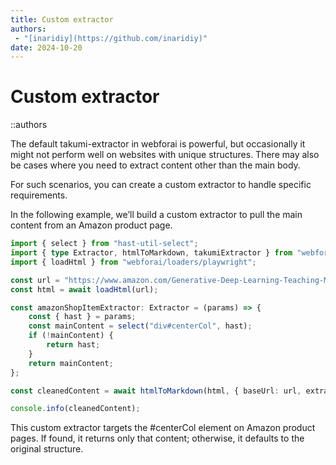 ```yaml
---
title: Custom extractor
authors:
 - "[inaridiy](https://github.com/inaridiy)"
date: 2024-10-20
---
```


# Custom extractor

::authors

The default takumi-extractor in webforai is powerful, but occasionally it might not perform well on websites with unique structures. There may also be cases where you need to extract content other than the main body.

For such scenarios, you can create a custom extractor to handle specific requirements.

In the following example, we’ll build a custom extractor to pull the main content from an Amazon product page.

```ts [src/index.ts] twoslash
import { select } from "hast-util-select";
import { type Extractor, htmlToMarkdown, takumiExtractor } from "webforai";
import { loadHtml } from "webforai/loaders/playwright";

const url = "https://www.amazon.com/Generative-Deep-Learning-Teaching-Machines/dp/1098134184/ref=sr_1_8?sr=8-8s";
const html = await loadHtml(url);

const amazonShopItemExtractor: Extractor = (params) => {
	const { hast } = params;
	const mainContent = select("div#centerCol", hast);
	if (!mainContent) {
		return hast;
	}
	return mainContent;
};

const cleanedContent = await htmlToMarkdown(html, { baseUrl: url, extractors: [amazonShopItemExtractor, takumiExtractor] });

console.info(cleanedContent);
```

This custom extractor targets the #centerCol element on Amazon product pages. If found, it returns only that content; otherwise, it defaults to the original structure.
